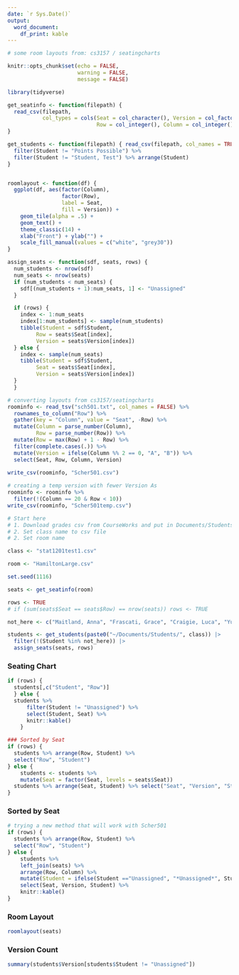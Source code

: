 ```yaml
---
date: `r Sys.Date()`
output: 
  word_document: 
    df_print: kable
---
```

```r
# some room layouts from: cs3157 / seatingcharts
```


```r
knitr::opts_chunk$set(echo = FALSE,
                      warning = FALSE,
                      message = FALSE)
```

```r
library(tidyverse)

get_seatinfo <- function(filepath) {
  read_csv(filepath,
           col_types = cols(Seat = col_character(), Version = col_factor(levels = c("A", "B")),
                            Row = col_integer(), Column = col_integer()))
}

get_students <- function(filepath) { read_csv(filepath, col_names = TRUE, cols_only(Student = col_character())) %>%
  filter(Student != "Points Possible") %>%
  filter(Student != "Student, Test") %>% arrange(Student)
}


roomlayout <- function(df) {
  ggplot(df, aes(factor(Column),
                 factor(Row), 
                 label = Seat, 
                 fill = Version)) +
    geom_tile(alpha = .5) + 
    geom_text() +  
    theme_classic(14) + 
    xlab("Front") + ylab("") +
    scale_fill_manual(values = c("white", "grey30"))
}

assign_seats <- function(sdf, seats, rows) {
  num_students <- nrow(sdf)
  num_seats <- nrow(seats)
  if (num_students < num_seats) {
    sdf[(num_students + 1):num_seats, 1] <- "Unassigned"
  }

  if (rows) {
    index <- 1:num_seats
    index[1:num_students] <- sample(num_students)
    tibble(Student = sdf$Student,
         Row = seats$Seat[index],
         Version = seats$Version[index])
  } else {
    index <- sample(num_seats)
    tibble(Student = sdf$Student,
         Seat = seats$Seat[index],
         Version = seats$Version[index])
  }
  }

```

```r
# converting layouts from cs3157/seatingcharts
roominfo <- read_tsv("sch501.txt", col_names = FALSE) %>% 
  rownames_to_column("Row") %>% 
  gather(key = "Column", value = "Seat", -Row) %>% 
  mutate(Column = parse_number(Column),
         Row = parse_number(Row)) %>%
  mutate(Row = max(Row) + 1 - Row) %>% 
  filter(complete.cases(.)) %>% 
  mutate(Version = ifelse(Column %% 2 == 0, "A", "B")) %>% 
  select(Seat, Row, Column, Version)
  
write_csv(roominfo, "Scher501.csv")

# creating a temp version with fewer Version As
roominfo <- roominfo %>% 
  filter(!(Column == 20 & Row < 10))
write_csv(roominfo, "Scher501temp.csv")
```


```r
# Start here
# 1. Download grades csv from CourseWorks and put in Documents/Students folder
# 2. Set class name to csv file
# 2. Set room name

class <- "stat1201test1.csv"

room <- "HamiltonLarge.csv"

set.seed(1116)

seats <- get_seatinfo(room)

rows <- TRUE
# if (sum(seats$Seat == seats$Row) == nrow(seats)) rows <- TRUE

not_here <- c("Maitland, Anna", "Frascati, Grace", "Craigie, Luca", "Yu, Melissa", "Andersson, Sandra", "Rana, Ananya", "Fu, Victoria")

students <- get_students(paste0("~/Documents/Students/", class)) |> 
  filter(!(Student %in% not_here)) |> 
  assign_seats(seats, rows)
```

### Seating Chart
```r
if (rows) {
  students[,c("Student", "Row")]
  } else {
  students %>% 
      filter(Student != "Unassigned") %>% 
      select(Student, Seat) %>% 
      knitr::kable()
    }
```



```r
### Sorted by Seat
if (rows) {
  students %>% arrange(Row, Student) %>% 
  select("Row", "Student")
} else {
    students <- students %>%
    mutate(Seat = factor(Seat, levels = seats$Seat))
  students %>% arrange(Seat, Student) %>% select("Seat", "Version", "Student")
}
```

### Sorted by Seat
```r
# trying a new method that will work with Scher501
if (rows) {
  students %>% arrange(Row, Student) %>% 
  select("Row", "Student")
} else {
    students %>% 
    left_join(seats) %>% 
    arrange(Row, Column) %>% 
    mutate(Student = ifelse(Student =="Unassigned", "*Unassigned*", Student)) %>% 
    select(Seat, Version, Student) %>% 
    knitr::kable()
}
```


### Room Layout
```r
roomlayout(seats)
```


### Version Count
```r
summary(students$Version[students$Student != "Unassigned"])
```


